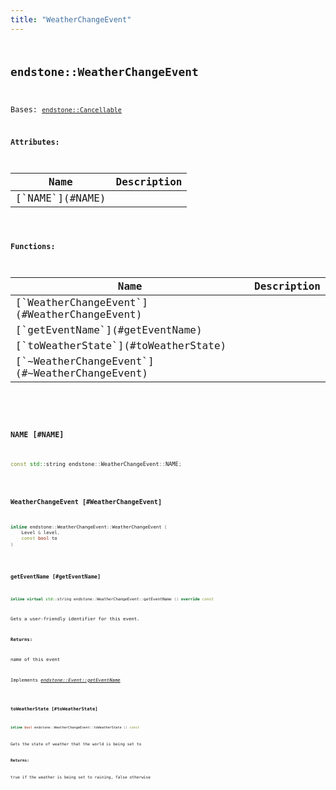 ```yaml
---
title: "WeatherChangeEvent"
---
```


## <code className="doc-symbol doc-symbol-class"/> endstone::WeatherChangeEvent

Bases: [`endstone::Cancellable`](classendstone_1_1_cancellable.md)









**Attributes:**

<table>
<thead>
   <tr>
      <th>Name</th>
      <th>Description</th>
   </tr>
</thead>
<tbody>
<tr key="classendstone_1_1_weather_change_event_1af684c3b39e6a91f4453f14e46ade558e">
    <td>[`NAME`](#NAME)</td>
    <td></td>
</tr>
</tbody>
</table>






**Functions:**

<table>
<thead>
   <tr>
      <th>Name</th>
      <th>Description</th>
   </tr>
</thead>
<tbody>
<tr key="classendstone_1_1_weather_change_event_1a70879686a9719e31e6bf74e78652f192">
    <td>[`WeatherChangeEvent`](#WeatherChangeEvent)</td>
    <td></td>
</tr>
<tr key="classendstone_1_1_weather_change_event_1aed5ffb1d7cab8026df5c6b2529f95f24">
    <td>[`getEventName`](#getEventName)</td>
    <td></td>
</tr>
<tr key="classendstone_1_1_weather_change_event_1a6f1a7f2b0be3478b85737c52f35da02e">
    <td>[`toWeatherState`](#toWeatherState)</td>
    <td></td>
</tr>
<tr key="classendstone_1_1_weather_change_event_1a2654b155b5ca461dd93f90348142c3f3">
    <td>[`~WeatherChangeEvent`](#~WeatherChangeEvent)</td>
    <td></td>
</tr>
</tbody>
</table>

### <code className="doc-symbol doc-symbol-variable"/> NAME [#NAME]

```cpp
const std::string endstone::WeatherChangeEvent::NAME;
```


### <code className="doc-symbol doc-symbol-function"/> WeatherChangeEvent [#WeatherChangeEvent]

```cpp
inline endstone::WeatherChangeEvent::WeatherChangeEvent (
    Level & level,
    const bool to
) 
```


### <code className="doc-symbol doc-symbol-function"/> getEventName [#getEventName]

```cpp
inline virtual std::string endstone::WeatherChangeEvent::getEventName () override const
```


Gets a user-friendly identifier for this event.




**Returns:**

name of this event 





        
Implements [*endstone::Event::getEventName*](classendstone_1_1_event.md#function-geteventname)

### <code className="doc-symbol doc-symbol-function"/> toWeatherState [#toWeatherState]

```cpp
inline bool endstone::WeatherChangeEvent::toWeatherState () const
```


Gets the state of weather that the world is being set to




**Returns:**

true if the weather is being set to raining, false otherwise 





        